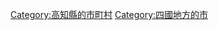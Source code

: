 {{DEFAULTSORT:Nankoku-shi}}
[[Category:高知縣的市町村|Category:高知縣的市町村]]
[[Category:四國地方的市|Category:四國地方的市]]